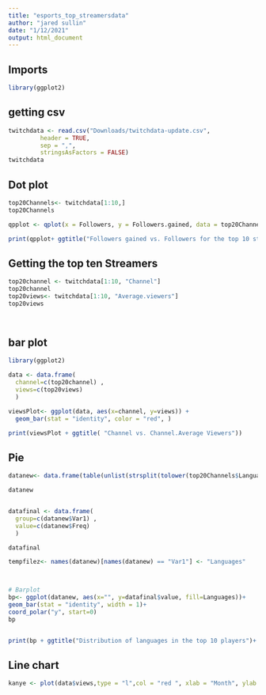 ```yaml
---
title: "esports_top_streamersdata"
author: "jared sullin"
date: "1/12/2021"
output: html_document
---
```


## Imports

```r
library(ggplot2)
```

## getting csv

```r
twitchdata <- read.csv("Downloads/twitchdata-update.csv",
         header = TRUE,
         sep = ",",
         stringsAsFactors = FALSE)
twitchdata
```


## Dot plot
```r

top20Channels<- twitchdata[1:10,]
top20Channels

qpplot <- qplot(x = Followers, y = Followers.gained, data = top20Channels, color= Channel)

print(qpplot+ ggtitle("Followers gained vs. Followers for the top 10 streamers"))

```


## Getting the top ten Streamers

```r
top20channel <- twitchdata[1:10, "Channel"]
top20channel
top20views<- twitchdata[1:10, "Average.viewers"]
top20views

  
```

## bar plot 
```r
library(ggplot2)

data <- data.frame(
  channel=c(top20channel) ,  
  views=c(top20views)
  )

viewsPlot<- ggplot(data, aes(x=channel, y=views)) + 
  geom_bar(stat = "identity", color = "red", )

print(viewsPlot + ggtitle( "Channel vs. Channel.Average Viewers"))
```

## Pie

```r


datanew<- data.frame(table(unlist(strsplit(tolower(top20Channels$Language), " "))))

datanew


datafinal <- data.frame(
  group=c(datanew$Var1) ,  
  value=c(datanew$Freq)
  )

datafinal

tempfilez<- names(datanew)[names(datanew) == "Var1"] <- "Languages"



# Barplot
bp<- ggplot(datanew, aes(x="", y=datafinal$value, fill=Languages))+
geom_bar(stat = "identity", width = 1)+
coord_polar("y", start=0)
bp


print(bp + ggtitle("Distribution of languages in the top 10 players")+ xlab("Distribution") + ylab(""))
```
## Line chart
```r
kanye <- plot(data$views,type = "l",col = "red ", xlab = "Month", ylab = "Views", main = "Views base on month for Streamer xQcOW")


```



